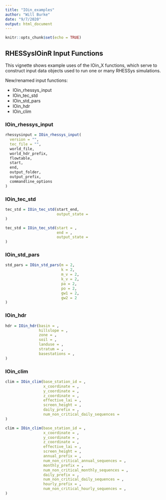 ```yaml
---
title: "IOin_examples"
author: "Will Burke"
date: "9/7/2020"
output: html_document
---
```


```r
knitr::opts_chunk$set(echo = TRUE)
```

## RHESSysIOinR Input Functions

This vignette shows example uses of the IOin_X functions, which serve to construct input data objects used to run one or many RHESSys simulations.

New/renamed input functions:

 * IOin_rhessys_input
 * IOin_tec_std
 * IOin_std_pars
 * IOin_hdr
 * IOin_clim

### IOin_rhessys_input

```r

rhessysinput = IOin_rhessys_input(
  version = "",
  tec_file = "",
  world_file,
  world_hdr_prefix,
  flowtable,
  start,
  end,
  output_folder,
  output_prefix,
  commandline_options
)

```

### IOin_tec_std

```r

tec_std = IOin_tec_std(start_end,
                       output_state = 
)

tec_std = IOin_tec_std(start = ,
                       end = ,
                       output_state = 
)

```

### IOin_std_pars

```r

std_pars = IOin_std_pars(m = 2,
                         k = 2,
                         m_v = 2,
                         k_v = 2,
                         pa = 2,
                         po = 2,
                         gw1 = 2,
                         gw2 = 2
)

```

### IOin_hdr

```r

hdr = IOin_hdr(basin = ,
               hillslope = ,
               zone = ,
               soil = ,
               landuse = ,
               stratum = ,
               basestations = ,
)

```

### IOin_clim

```r

clim = IOin_clim(base_station_id = ,
                 x_coordinate = ,
                 y_coordinate = ,
                 z_coordinate = ,
                 effective_lai = ,
                 screen_height = ,
                 daily_prefix = ,
                 num_non_critical_daily_sequences = 
)

clim = IOin_clim(base_station_id = ,
                 x_coordinate = ,
                 y_coordinate = ,
                 z_coordinate = ,
                 effective_lai = ,
                 screen_height = ,
                 annual_prefix = ,
                 num_non_critical_annual_sequences = ,
                 monthly_prefix = ,
                 num_non_critical_monthly_sequences = ,
                 daily_prefix = ,
                 num_non_critical_daily_sequences = ,
                 hourly_prefix = ,
                 num_non_critical_hourly_sequences = ,
)

```
